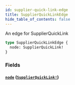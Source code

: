 ```yaml
---
id: supplier-quick-link-edge
title: SupplierQuickLinkEdge
hide_table_of_contents: false
---
```



An edge for SupplierQuickLink

```graphql
type SupplierQuickLinkEdge {
  node: SupplierQuickLink!
}
```


### Fields

#### [`node`](#) ([`SupplierQuickLink!`](/developers/supplier-apis/supply-api/graphql/reference/objects/supplier-quick-link))







